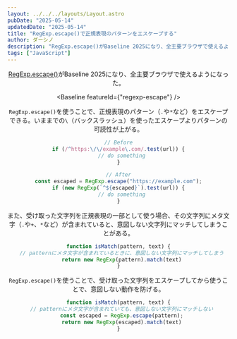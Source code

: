 ```yaml
---
layout: ../../../layouts/Layout.astro
pubDate: "2025-05-14"
updatedDate: "2025-05-14"
title: "RegExp.escape()で正規表現のパターンをエスケープする"
author: ダーシノ
description: "RegExp.escape()がBaseline 2025になり、全主要ブラウザで使えるようになった。RegExp.escape()を使うことで、正規表現のパターンをエスケープできる。いままでのバックスラッシュを使ったエスケープよりパターンの可読性が上がる。"
tags: ["JavaScript"]
---
```



<Header {...frontmatter} />

[RegExp.escape()](https://developer.mozilla.org/ja/docs/Web/JavaScript/Reference/Global_Objects/RegExp/escape)がBaseline 2025になり、全主要ブラウザで使えるようになった。

<Baseline featureId={"regexp-escape"} />

`RegExp.escape()`を使うことで、正規表現のパターン（`.`や`*`など）をエスケープできる。いままでの`\`（バックスラッシュ）を使ったエスケープよりパターンの可読性が上がる。

```js
// Before
if (/^https:\/\/example\.com/.test(url)) {
  // do something
}

// After
const escaped = RegExp.escape("https://example.com");
if (new RegExp(`^${escaped}`).test(url)) {
  // do something
}
```

また、受け取った文字列を正規表現の一部として使う場合、その文字列にメタ文字（`.`や`+`、`*`など）が含まれていると、意図しない文字列にマッチしてしまうことがある。
```js
function isMatch(pattern, text) {
  // patternにメタ文字が含まれているときに、意図しない文字列にマッチしてしまう
  return new RegExp(pattern).match(text)
}
```

`RegExp.escape()`を使うことで、受け取った文字列をエスケープしてから使うことで、意図しない動作を防げる。

```js
function isMatch(pattern, text) {
  // patternにメタ文字が含まれていても、意図しない文字列にマッチしない
  const escaped = RegExp.escape(pattern);
  return new RegExp(escaped).match(text)
}
```
